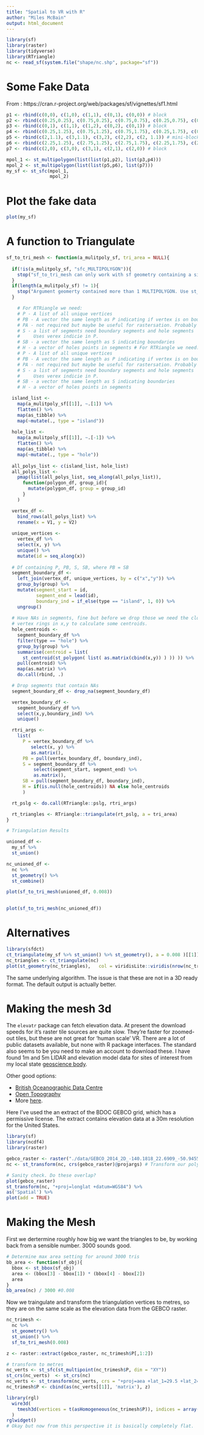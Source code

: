 ```yaml
---
title: "Spatial to VR with R"
author: "Miles McBain"
output: html_document
---
```


```r
library(sf)
library(raster)
library(tidyverse)
library(RTriangle)
nc <- read_sf(system.file("shape/nc.shp", package="sf"))
```

# Some Fake Data

From : https://cran.r-project.org/web/packages/sf/vignettes/sf1.html

```r
p1 <- rbind(c(0,0), c(1,0), c(1,1), c(0,1), c(0,0)) # block
p2 <- rbind(c(0.25,0.25), c(0.75,0.25), c(0.75,0.75), c(0.25,0.75), c(0.25,0.25)) # hole
p3 <- rbind(c(0,1), c(1,1), c(1,2), c(0,2), c(0,1)) # block
p4 <- rbind(c(0.25,1.25), c(0.75,1.25), c(0.75,1.75), c(0.25,1.75), c(0.25,1.25)) # hole
p5 <- rbind(c(2,1.1), c(3,1.1), c(3,2), c(2,2), c(2, 1.1)) # mini-block
p6 <- rbind(c(2.25,1.25), c(2.75,1.25), c(2.75,1.75), c(2.25,1.75), c(2.25,1.25)) # hole
p7 <- rbind(c(2,0), c(3,0), c(3,1), c(2,1), c(2,0)) # block

mpol_1 <- st_multipolygon(list(list(p1,p2), list(p3,p4)))
mpol_2 <- st_multipolygon(list(list(p5,p6), list(p7)))
my_sf <- st_sfc(mpol_1, 
                mpol_2)
```

# Plot the fake data

```r
plot(my_sf)
```

# A function to Triangulate

```r
sf_to_tri_mesh <- function(a_mulitpoly_sf, tri_area = NULL){
  
  if(!is(a_mulitpoly_sf, "sfc_MULTIPOLYGON")){
    stop("sf_to_tri_mesh can only work with sf geometry containing a single MULTIPOLYGON") 
  } 
  if(length(a_mulitpoly_sf) != 1){
    stop("Argument geomerty contained more than 1 MULTIPOLYGON. Use st_union() or st_combine()") 
  }

    # For RTRiangle we need:
    # P - A list of all unique vertices
    # PB - A vector the same length as P indicating if vertex is on boundary
    # PA - not required but maybe be useful for rastersation. Probably want explicit control.
    # S - a list of segments need boundary segments and hole segments
    #     Uses verex indicie in P.
    # SB - a vector the same length as S indicating boundaries
    # H - a vector of holes points in segments # For RTRiangle we need:
    # P - A list of all unique vertices
    # PB - A vector the same length as P indicating if vertex is on boundary
    # PA - not required but maybe be useful for rastersation. Probably want explicit control.
    # S - a list of segments need boundary segments and hole segments
    #     Uses verex indicie in P.
    # SB - a vector the same length as S indicating boundaries
    # H - a vector of holes points in segments

  island_list <-
    map(a_mulitpoly_sf[[1]], ~.[1]) %>% 
    flatten() %>%
    map(as_tibble) %>%
    map(~mutate(., type = "island"))
  
  hole_list <-
    map(a_mulitpoly_sf[[1]], ~.[-1]) %>%
    flatten() %>%
    map(as_tibble) %>%
    map(~mutate(., type = "hole"))
  
  all_polys_list <- c(island_list, hole_list)
  all_polys_list <-
    pmap(list(all_polys_list, seq_along(all_polys_list)),
      function(polygon_df, group_id){
        mutate(polygon_df, group = group_id)
      }
    )

  vertex_df <- 
    bind_rows(all_polys_list) %>%
    rename(x = V1, y = V2)
  
  unique_vertices <- 
    vertex_df %>%
    select(x, y) %>%
    unique() %>%
    mutate(id = seq_along(x))
  
  # Df containing P, PB, S, SB, where PB = SB
  segment_boundary_df <- 
    left_join(vertex_df, unique_vertices, by = c("x","y")) %>%
    group_by(group) %>%
    mutate(segment_start = id,
           segment_end = lead(id),
           boundary_ind = if_else(type == "island", 1, 0)) %>%
    ungroup()
  
  # Have NAs in segments, fine but before we drop those we need the closed 
  # vertex rings in x,y to calculate some centroids. 
  hole_centroids <-
    segment_boundary_df %>%
    filter(type == "hole") %>%
    group_by(group) %>%
    summarise(centroid = list( 
      st_centroid(st_polygon( list( as.matrix(cbind(x,y)) ) )) )) %>%
    pull(centroid) %>%
    map(as.matrix) %>%
    do.call(rbind, .)

  # Drop segments that contain NAs
  segment_boundary_df <- drop_na(segment_boundary_df)

  vertex_boundary_df <-
    segment_boundary_df %>%
    select(x,y,boundary_ind) %>%
    unique()  

  rtri_args <- 
    list(
      P = vertex_boundary_df %>%
         select(x, y) %>%
         as.matrix(),   
      PB = pull(vertex_boundary_df, boundary_ind),
      S = segment_boundary_df %>%
          select(segment_start, segment_end) %>%
          as.matrix(),
      SB = pull(segment_boundary_df, boundary_ind),
      H = if(is.null(hole_centroids)) NA else hole_centroids
      )

  rt_pslg <- do.call(RTriangle::pslg, rtri_args)

  rt_triangles <- RTriangle::triangulate(rt_pslg, a = tri_area)
}

# Triangulation Results

unioned_df <-  
  my_sf %>%
  st_union()

nc_unioned_df <-
  nc %>%
  st_geometry() %>%
  st_combine()

plot(sf_to_tri_mesh(unioned_df, 0.008))
    

plot(sf_to_tri_mesh(nc_unioned_df))

```  

# Alternatives


```r
library(sfdct)
ct_triangulate(my_sf %>% st_union() %>% st_geometry(), a = 0.008 )[[1]] %>% plot(col = "white")
nc_triangles <- ct_triangulate(nc)
plot(st_geometry(nc_triangles),   col = viridisLite::viridis(nrow(nc_triangles)))
```

The same underlying algorithm. The issue is that these are not in a 3D ready format. The default output is actually better.

# Making the mesh 3d 
The `elevatr` package can fetch elevation data. At present the download speeds for it's raster tile sources are quite slow. 
They're faster for zoomed-out tiles,
but these are not great for 'human scale' VR. There are a lot of public datasets available, but none with R package interfaces.
The standard also seems to be you need to make an account to download these. I have found 1m and 5m LIDAR and elevation model data
for sites of interest from my local state [geoscience body](http://qldspatial.information.qld.gov.au/catalogue/custom/index.page). 

Other good options: 

  * [British Oceanographic Data Centre](https://www.bodc.ac.uk/data/hosted_data_systems/gebco_gridded_bathymetry_data/)
  * [Open Topography](http://opentopo.sdsc.edu/datasets)
  * More [here](http://gisgeography.com/free-global-dem-data-sources/).

Here I've used the an extract of the BDOC GEBCO grid, which has a permissive license. The extract contains elevation data at a 30m resolution for the United States. 

```r
library(sf)
library(ncdf4)
library(raster)

gebco_raster <- raster("./data/GEBCO_2014_2D_-140.1818_22.6909_-50.9455_58.2545.nc")
nc <- st_transform(nc, crs(gebco_raster)@projargs) # Transform our polygons to same CRS as raster

# Sanity check. Do these overlap?
plot(gebco_raster)
st_transform(nc, "+proj=longlat +datum=WGS84") %>%
as('Spatial') %>%
plot(add = TRUE)
```

# Making the Mesh

First we dertermine roughly how big we want the triangles to be, by working back from a sensible number. 3000 sounds good.

```r
# Determine max area setting for around 3000 tris
bb_area <- function(sf_obj){
  bbox <- st_bbox(sf_obj)
  area <- (bbox[3] - bbox[1]) * (bbox[4] - bbox[2])
  area
}
bb_area(nc) / 3000 #0.008
```

Now we traingulate and transform the triangulation vertices to metres, so they are on the same scale as the elevation data from the GEBCO raster.

```r
nc_trimesh <- 
  nc %>%
  st_geometry() %>%
  st_union() %>%
  sf_to_tri_mesh(0.008)

z <- raster::extract(gebco_raster, nc_trimesh$P[,1:2])

# transform to metres
nc_verts <- st_sfc(st_multipoint(nc_trimesh$P, dim = "XY"))
st_crs(nc_verts)  <- st_crs(nc)
nc_verts <- st_transform(nc_verts, crs = "+proj=aea +lat_1=29.5 +lat_2=45.5 +lat_0=37.5 +lon_0=-96 +x_0=0 +y_0=0 +ellps=GRS80 +datum=NAD83 +units=m +no_defs")
nc_trimesh$P <- cbind(as(nc_verts[[1]], 'matrix'), z)

library(rgl)
  wire3d(
    tmesh3d(vertices = t(asHomogeneous(nc_trimesh$P)), indices = array(t(nc_trimesh$T)))
  )
rglwidget()
# Okay but now from this perspective it is basically completely flat.
```
